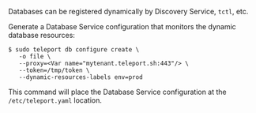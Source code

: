 Databases can be registered dynamically by Discovery Service, `tctl`, etc.

Generate a Database Service configuration that monitors the dynamic database
resources:

```code
$ sudo teleport db configure create \
   -o file \
   --proxy=<Var name="mytenant.teleport.sh:443"/> \
   --token=/tmp/token \
   --dynamic-resources-labels env=prod  
```

This command will place the Database Service configuration at the
`/etc/teleport.yaml` location.
